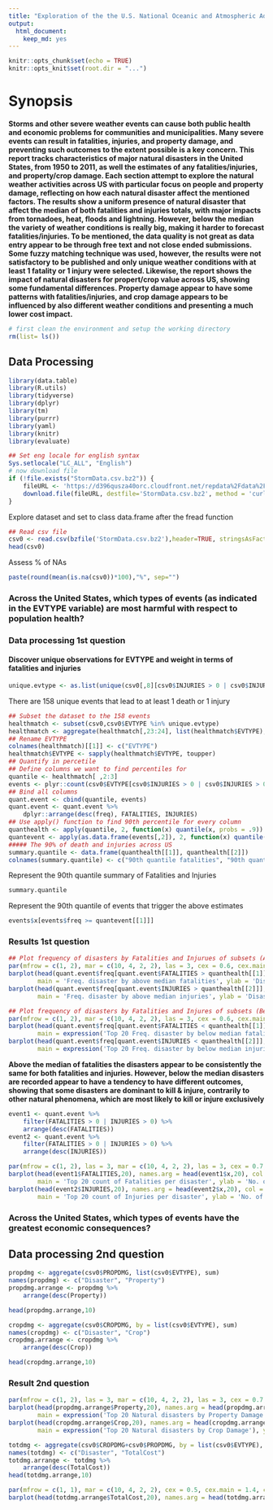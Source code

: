 ```yaml
---
title: "Exploration of the the U.S. National Oceanic and Atmospheric Administration's (NOAA) storm database."
output: 
  html_document: 
    keep_md: yes
---
```


```r
knitr::opts_chunk$set(echo = TRUE)
knitr::opts_knit$set(root.dir = "...")
```

# Synopsis

**Storms and other severe weather events can cause both public health and economic problems for communities and municipalities. Many severe events can result in fatalities, injuries, and property damage, and preventing such outcomes to the extent possible is a key concern. This report tracks characteristics of major natural disasters in the United States, from 1950 to 2011, as well the estimates of any fatalities/injuries, and property/crop damage. Each section attempt to explore the natural weather activities across US with particular focus on people and property damage, reflecting on how each natural disaster affect the mentioned factors. The results show a uniform presence of natural disaster that affect the median of both fatalities and injuries totals, with major impacts from tornadoes, heat, floods and lightning. However, below the median the variety of weather conditions is really big, making it harder to forecast fatalities/injuries. To be mentioned, the data quality is not great as data entry appear to be through free text and not close ended submissions. Some fuzzy matching technique was used, however, the results were not satisfactory to be published and only unique weather conditions with at least 1 fatality or 1 injury were selected. Likewise, the report shows the impact of natural disasters for propert/crop value across US, showing some fundamental differences. Property damage appear to have some patterns with fatalities/injuries, and crop damage appears to be influenced by also different weather conditions and presenting a much lower cost impact.**

```r
# first clean the environment and setup the working directory
rm(list= ls())
```

## Data Processing

```r
library(data.table)
library(R.utils)
library(tidyverse)
library(dplyr)
library(tm)
library(purrr)
library(yaml)
library(knitr)
library(evaluate)
```
```r
## Set eng locale for english syntax
Sys.setlocale("LC_ALL", "English")
# now download file
if (!file.exists("StormData.csv.bz2")) {
    fileURL <- 'https://d396qusza40orc.cloudfront.net/repdata%2Fdata%2FStormData.csv.bz2'
    download.file(fileURL, destfile='StormData.csv.bz2', method = 'curl')
}
```

Explore dataset and set to class data.frame after the fread function

```r
## Read csv file
csv0 <- read.csv(bzfile('StormData.csv.bz2'),header=TRUE, stringsAsFactors = FALSE)
head(csv0)
```

Assess % of NAs

```r
paste(round(mean(is.na(csv0))*100),"%", sep="")
```

### Across the United States, which types of events (as indicated in the EVTYPE variable) are most harmful with respect to population health?

### Data processing 1st question

#### Discover unique observations for EVTYPE and weight in terms of fatalities and injuries

```r
unique.evtype <- as.list(unique(csv0[,8][csv0$INJURIES > 0 | csv0$INJURIES > 0]))
```

There are 158 unique events that lead to at least 1 death or 1 injury

```r
## Subset the dataset to the 158 events
healthmatch <- subset(csv0,csv0$EVTYPE %in% unique.evtype)
healthmatch <- aggregate(healthmatch[,23:24], list(healthmatch$EVTYPE), sum)
## Rename EVTYPE
colnames(healthmatch)[[1]] <- c("EVTYPE")
healthmatch$EVTYPE <- sapply(healthmatch$EVTYPE, toupper)
## Quantify in percetile
## Define columns we want to find percentiles for
quantile <- healthmatch[ ,2:3]
events <- plyr::count(csv0$EVTYPE[csv0$INJURIES > 0 | csv0$INJURIES > 0])
## Bind all columns
quant.event <- cbind(quantile, events)
quant.event <- quant.event %>%
    dplyr::arrange(desc(freq), FATALITIES, INJURIES)
## Use apply() function to find 90th percentile for every column
quanthealth <- apply(quantile, 2, function(x) quantile(x, probs = .9))
quantevent <- apply(as.data.frame(events[,2]), 2, function(x) quantile(x, probs = .9))
##### The 90% of death and injuries across US
summary.quantile <- data.frame(quanthealth[[1]], quanthealth[[2]])
colnames(summary.quantile) <- c("90th quantile fatalities", "90th quantile injuries")
```

Represent the 90th quantile summary of Fatalities and Injuries

```r
summary.quantile
```

Represent the 90th quantile of events that trigger the above estimates

```r
events$x[events$freq >= quantevent[[1]]]
```

### Results 1st question

```r
## Plot frequency of disasters by Fatalities and Injurues of subsets (Above median)
par(mfrow = c(1, 2), mar = c(10, 4, 2, 2), las = 3, cex = 0.6, cex.main = 1.4, cex.lab = 1.2)
barplot(head(quant.event$freq[quant.event$FATALITIES > quanthealth[[1]]],20), names.arg = head(quant.event$x[quant.event$FATALITIES > quanthealth[[1]]],20), col = 'red',
        main = 'Freq. disaster by above median fatalities', ylab = 'Disaster freq.')
barplot(head(quant.event$freq[quant.event$INJURIES > quanthealth[[2]]],20), names.arg = head(quant.event$x[quant.event$INJURIES > quanthealth[[2]]],20), col = 'blue',
        main = 'Freq. disaster by above median injuries', ylab = 'Disaster freq.')
```

```r
## Plot frequency of disasters by Fatalities and Injures of subsets (Below median)
par(mfrow = c(1, 2), mar = c(10, 4, 2, 2), las = 3, cex = 0.6, cex.main = 1.4, cex.lab = 1.2)
barplot(head(quant.event$freq[quant.event$FATALITIES < quanthealth[[1]]],20), names.arg = head(quant.event$x[quant.event$FATALITIES < quanthealth[[1]]],20), col = 'red',
        main = expression('Top 20 Freq. disaster by below median fatalities'), ylab = 'Disaster freq.')
barplot(head(quant.event$freq[quant.event$INJURIES < quanthealth[[2]]],20), names.arg = head(quant.event$x[quant.event$INJURIES < quanthealth[[2]]],20), col = 'blue',
        main = expression('Top 20 Freq. disaster by below median injuries'), ylab = 'Disaster freq.', ylim=range(0,300))
```

**Above the median of fatalities the disasters appear to be consistently the same for both fatalities and injuries. However, below the median disasters are recorded appear to have a tendency to have different outcomes, showing that some disasters are dominant to kill & injure, contrarily to other natural phenomena, which are most likely to kill or injure exclusively**

```r
event1 <- quant.event %>%
    filter(FATALITIES > 0 | INJURIES > 0) %>%
    arrange(desc(FATALITIES))
event2 <- quant.event %>%
    filter(FATALITIES > 0 | INJURIES > 0) %>%
    arrange(desc(INJURIES))
```

```r
par(mfrow = c(1, 2), las = 3, mar = c(10, 4, 2, 2), las = 3, cex = 0.7, cex.main = 1.4, cex.lab = 1.2)
barplot(head(event1$FATALITIES,20), names.arg = head(event1$x,20), col = 'red',
        main = 'Top 20 count of Fatalities per disaster', ylab = 'No. of Fatalities.', ylim=range(0,80000))
barplot(head(event2$INJURIES,20), names.arg = head(event2$x,20), col = 'blue',
        main = 'Top 20 count of Injuries per disaster', ylab = 'No. of Injuries')
```

### Across the United States, which types of events have the greatest economic consequences?

## Data processing 2nd question

```r
propdmg <- aggregate(csv0$PROPDMG, list(csv0$EVTYPE), sum)
names(propdmg) <- c("Disaster", "Property")
propdmg.arrange <- propdmg %>%
    arrange(desc(Property))
```

```r
head(propdmg.arrange,10)
```

```r
cropdmg <- aggregate(csv0$CROPDMG, by = list(csv0$EVTYPE), sum)
names(cropdmg) <- c("Disaster", "Crop")
cropdmg.arrange <- cropdmg %>%
    arrange(desc(Crop))
```

```r
head(cropdmg.arrange,10)
```

### Result 2nd question

```r
par(mfrow = c(1, 2), las = 3, mar = c(10, 4, 2, 2), las = 3, cex = 0.7, cex.main = 1.4, cex.lab = 1.2)
barplot(head(propdmg.arrange$Property,20), names.arg = head(propdmg.arrange$Disaster,20), col = 'Red',
        main = expression('Top 20 Natural disasters by Property Damage'), ylab = 'Amount of Property Damage', ylim = c(0, 3000000))
barplot(head(cropdmg.arrange$Crop,20), names.arg = head(cropdmg.arrange$Disaster,20), col = 'Blue',
        main = expression('Top 20 Natural disasters by Crop Damage'), ylab = 'Amount of  Crop Damage', ylim = c(0, 3000000))
```
```r
totdmg <- aggregate(csv0$CROPDMG+csv0$PROPDMG, by = list(csv0$EVTYPE), sum)
names(totdmg) <- c("Disaster", "TotalCost")
totdmg.arrange <- totdmg %>%
    arrange(desc(TotalCost))
head(totdmg.arrange,10)
```

```r
par(mfrow = c(1, 1), mar = c(10, 4, 2, 2), cex = 0.5, cex.main = 1.4, cex.lab = .9, las = 2)
barplot(head(totdmg.arrange$TotalCost,20), names.arg = head(totdmg.arrange$Disaster,20), col = "blue", main = 'Top 20 Weather Events for total Damage ', ylab = 'Amount of total Damage', ylim = c(0, 3500000))
```



